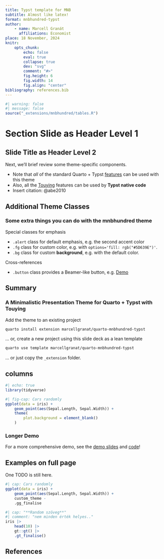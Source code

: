 ```yaml
---
title: Typst template for MNB
subtitle: Almost like latex!
format: mnbhundred-typst
author:
    - name: Marcell Granát
      affiliations: Economist
place: 18 November, 2024
knitr:
    opts_chunk: 
        echo: false
        eval: true
        collapse: true
        dev: "svg"
        comment: "#>"
        fig.height: 6
        fig.width: 14
        fig.align: "center"
bibliography: references.bib
---
```


```r
#| warning: false
#| message: false
source("_extensions/mnbhundred/tables.R")
```

# Section Slide as Header Level 1

## Slide Title as Header Level 2

Next, we'll brief review some theme-specific components.

-   Note that *all* of the standard Quarto + Typst [features](https://quarto.org/docs/output-formats/typst.html) can be used with this theme
-   Also, all the [Touying](https://touying-typ.github.io) features can be used by **Typst native code**
-   Insert citation: @abe2010

## Additional Theme Classes

### Some extra things you can do with the mnbhundred theme

Special classes for emphasis

-   `.alert` class for default emphasis, e.g. [the second accent color]{.fg}
-   `.fg` class for custom color, e.g. [with `options='fill: rgb("#5D639E")'`]{.fg options="fill: rgb(\"#5D639E\")"}.
-   `.bg` class for custom **background**, e.g. [with the default color]{.bg}.

Cross-references

-   `.button` class provides a Beamer-like button, e.g. [[Demo]{.button}](#sec-demo)

## Summary {#sec-summary}

### A Minimalistic Presentation Theme for Quarto + Typst with Touying

Add the theme to an existing project

``` bash
quarto install extension marcellgranat/quarto-mnbhundred-typst
```

... or, create a new project using this slide deck as a lean template

``` bash
quarto use template marcellgranat/quarto-mnbhundred-typst
```

... or just copy the `_extension` folder.

## columns


```r
#| echo: true
library(tidyverse)
```

```{=typst}
#set page(columns: 2)
```
```r
#| fig-cap: Cars randomly
ggplot(data = iris) + 
    geom_point(aes(Sepal.Length, Sepal.Width)) + 
    theme(
        plot.background = element_blank()
    )
```

### Longer Demo {#sec-demo}


For a more comprehensive demo, see the [demo slides](https://kazuyanagimoto.com/quarto-slides-typst/slides/quarto-mnbhundred-typst/mnbhundred.pdf) and [code](https://github.com/kazuyanagimoto/quarto-slides-typst/blob/main/slides/quarto-mnbhundred-typst/mnbhundred.qmd)!



## Examples on full page

One TODO is still here.

```{=typst}
#set page(columns: 1)
```

```r
#| cap: Cars randomly
ggplot(data = iris) + 
    geom_point(aes(Sepal.Length, Sepal.Width)) + 
    custom_theme -
    .gg_finalise
```

```r
#| cap: "**Random szöveg**"
#| comment: "nem minden érték helyes.."
iris |> 
    head(10) |> 
    gt::gt() |> 
    .gt_finalise()
```


## References